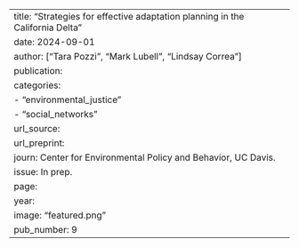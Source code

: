 ---
title: "Strategies for effective adaptation planning in the California Delta"
date: 2024-09-01
author: ["Tara Pozzi", "Mark Lubell", "Lindsay Correa"]
publication: 
categories: 
  - "environmental_justice"
  - "social_networks"
url_source: 
url_preprint: 
journ: Center for Environmental Policy and Behavior, UC Davis.
issue: In prep.
page: 
year: 
image: "featured.png"
pub_number: 9
---